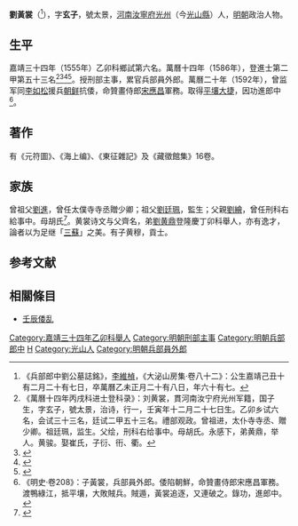 {{明清人物信息框
| 姓名 = 劉黃裳
| 原名 =
| 圖片名稱= 
| 圖片大小 =
| 圖片說明 = 
| 最高職務 = 兵部郎中
| 國家 = 大明 
| 爵位 =
| 籍貫 = [[河南|河南]][[汝寧府|汝寧府]][[光州|光州]]軍籍
| 族裔 = 
| 旗籍 = 
| 字號 = 字玄子，號太景
| 諡號 =
| 出生日期 = 嘉靖八年十二月二十七日<br>（1529年1月26日）
| 出生地點 =
| 逝世日期 = 萬曆二十三年正月二十八日<br>（1595年3月8日）
| 逝世地點 =
| 墓葬 =
| 配偶 = 
| 親屬 = （父）[[劉繪_(明朝)|劉繪]]
| 出身 =
* 萬曆十四年丙戌科進士出身
| 經歷 =
| 著作 =  
}}
'''劉黃裳'''（{{bd|1530年|1月26日|1595年|3月8日|Liu劉}}<ref>《兵部郎中劉公墓誌銘》，[[李維楨|李維楨]]，《大泌山房集·卷八十二》：公生嘉靖己丑十有二月二十有七日，卒萬曆乙未正月二十有八日，年六十有七。</ref>），字'''玄子'''，號太景，[[河南|河南]][[汝寧府|汝寧府]][[光州|光州]]（今[[光山縣|光山縣]]）人，[[明朝|明朝]]政治人物。

== 生平 ==
嘉靖三十四年（1555年）乙卯科鄉試第六名。萬曆十四年（1586年），登進士第二甲第五十三名<ref>《萬曆十四年丙戌科进士登科录》：刘黄裳，貫河南汝宁府光州军籍，国子生，字玄子，號太景，治诗，行一，壬寅年十二月二十七日生。乙卯乡试六名，会试三十三名，廷试二甲五十三名。禮部观政。曾祖进，太仆寺寺丞、贈少卿。祖廷珮，监生。父绘，刑科右给事中。母胡氏。永感下，弟黄鼎，举人。黄骏。娶崔氏，子衍、衎、衢。</ref><ref>{{Cite book|title=《皇明贡举考》卷五|last=（明）[[张朝瑞|张朝瑞]]|first=|publisher=《续修四库全书》史部第828册|year=|isbn=|location=|pages=}}</ref><ref>{{Cite book|title=贡举志五种 上|last=鲁小俊，江俊伟著|first=|publisher=武汉：武汉大学出版社|year=2009|isbn=978-7-307-07043-1|location=|pages=}}</ref><ref>{{Cite book|title=近代中国史料丛刊续辑 785-790 明清进士题名录索引 1-6|last=朱保炯，谢沛霖|first=|publisher=文海出版社|year=1981|isbn=|location=台湾}}</ref>。授刑部主事，累官兵部員外郎。萬曆二十年（1592年），曾监军同[[李如松|李如松]]援兵[[朝鲜|朝鲜]]抗倭，命贊畫侍郎[[宋應昌|宋應昌]]軍務。取得[[平壤大捷|平壤大捷]]，因功進郎中<ref>《明史·卷208》：子黃裳，兵部員外郎。倭陷朝鮮，命贊畫侍郎宋應昌軍務。渡鴨綠江，抵平壤，大敗賊兵。賊遁，黃裳追逐，又連破之。錄功，進郎中。</ref>。

==著作==
有《元符圖》、《海上编》、《東征雜記》及《藏徵館集》16卷。

==家族==
曾祖父[[劉進|劉進]]，曾任太僕寺寺丞贈少卿；祖父[[劉廷珮|劉廷珮]]，監生；父親[[劉繪_(明朝)|劉繪]]，曾任刑科右給事中。母胡氏<ref>{{Cite book|title=天一阁藏明代科举录选刊 登科录 点校本|last=龚延明主编|first=|publisher=宁波出版社|year=2016|isbn=978-7-5526-2320-8|location=宁波|pages=|quote=《天一閣藏明代科舉錄選刊.登科錄》之《萬曆丙戌科進士同年總綠》}}</ref>。黄裳诗文与父齊名，弟[[劉黄鼎|劉黄鼎]]登隆慶丁卯科舉人，亦有逸才，論者以为足继「[[三蘇|三蘇]]」之美。有子黄穆，貢士。

==参考文献==
{{reflist}}

==相關條目==
*[[壬辰倭乱|壬辰倭乱]]

{{萬曆十四年丙戌科殿試金榜}}

{{DEFAULTSORT:Liu刘}}
[[Category:嘉靖三十四年乙卯科舉人|Category:嘉靖三十四年乙卯科舉人]]
[[Category:明朝刑部主事|Category:明朝刑部主事]]
[[Category:明朝兵部郎中|Category:明朝兵部郎中]]
[[Category:劉姓|H]]
[[Category:光山人|Category:光山人]]
[[Category:明朝兵部員外郎|Category:明朝兵部員外郎]]